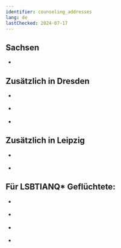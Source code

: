 ```yaml
---
identifier: counseling_addresses
lang: de
lastChecked: 2024-07-17
---
```



## Sachsen

- <Address identifier="sfr_perspectives" />

## Zusätzlich in Dresden

- <Address identifier="sfr_perspektive_bleiberecht" />
- <Address identifier="rlc_dresden" />
- <Address identifier="auslaenderrat_dresden" />

## Zusätzlich in Leipzig

- <Address identifier="rlc_leipzig" />
- <Address identifier="space_leipzig" />

## Für LSBTIANQ\* Geflüchtete:

- <Address identifier="gerede_dresden" />
- <Address identifier="queer_refugees_network_leipzig" />
- <Address identifier="queer_refugees_resilience_leipzig" />
- <Address identifier="lsvd_chemnitz" />
